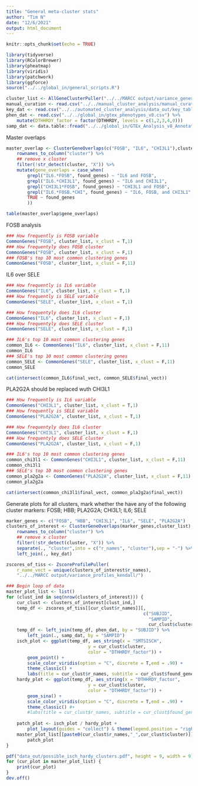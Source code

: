 ```yaml
---
title: "General meta-cluster stats"
author: "Tim N"
date: "12/6/2021"
output: html_document
---
```


```r
knitr::opts_chunk$set(echo = TRUE)
```

```r
library(tidyverse)
library(RColorBrewer)
library(pheatmap)
library(viridis)
library(patchwork)
library(ggforce)
source("../../global_in/general_scripts.R")
```

```r
cluster_list <- AllGeneClusterPuller("../../MARCC output/variance_genes_kendall/")
manual_curation <- read.csv("../../manual_cluster_analysis/manual_curation.csv")
key_dat <- read.csv("../../automated_cluster_analysis/data_out/key_table.csv")
phen_dat <- read.csv("../../global_in/gtex_phenotypes_v8.csv") %>%
    mutate(DTHHRDY_factor = factor(DTHHRDY, levels = c(1,2,3,4,0)))
samp_dat <- data.table::fread("../../global_in/GTEx_Analysis_v8_Annotations_SampleAttributesDS.txt")
```


Master overlaps
```r
master_overlap <- ClusterGeneOverlaps(c("FOSB", "IL6", "CHI3L1"),cluster_list) %>%
    rownames_to_column("cluster") %>%
    ## remove x cluster
    filter(!str_detect(cluster, "X")) %>%
    mutate(gene_overlaps = case_when(
        grepl("IL6.*FOSB", found_genes) ~ "IL6 and FOSB",
        grepl("IL6.*CHI3L1", found_genes) ~ "IL6 and CHI3L1",
        grepl("CHI3L1*FOSB", found_genes) ~ "CHI3L1 and FOSB",
        grepl("IL6.*FOSB.*CHI", found_genes) ~ "IL6, FOSB, and CHI3L1",
        TRUE ~ found_genes
        ))

table(master_overlap$gene_overlaps)
```


FOSB analysis

```r
### How frequently is FOSB variable
CommonGenes("FOSB", cluster_list, x_clust = T,1)
### How frequentyly does FOSB cluster
CommonGenes("FOSB", cluster_list, x_clust = F,1)
### FOSB's top 10 most common clustering genes
CommonGenes("FOSB", cluster_list, x_clust = F,11)


```

IL6 over SELE

```r
### How frequently is IL6 variable
CommonGenes("IL6", cluster_list, x_clust = T,1)
### How frequently is SELE variable
CommonGenes("SELE", cluster_list, x_clust = T,1)

### How frequentyly does IL6 cluster
CommonGenes("IL6", cluster_list, x_clust = F,1)
### How frequentyly does SELE cluster
CommonGenes("SELE", cluster_list, x_clust = F,1)

### IL6's top 10 most common clustering genes
common_IL6 <- CommonGenes("IL6", cluster_list, x_clust = F,11)
common_IL6
### SELE's top 10 most common clustering genes
common_SELE <- CommonGenes("SELE", cluster_list, x_clust = F,11)
common_SELE

cat(intersect(common_IL6$final_vect, common_SELE$final_vect))

```

PLA2G2A should be replaced wuth CHI3L1
```r
### How frequently is IL6 variable
CommonGenes("CHI3L1", cluster_list, x_clust = T,1)
### How frequently is SELE variable
CommonGenes("PLA2G2A", cluster_list, x_clust = T,1)

### How frequentyly does IL6 cluster
CommonGenes("CHI3L1", cluster_list, x_clust = F,1)
### How frequentyly does SELE cluster
CommonGenes("PLA2G2A", cluster_list, x_clust = F,1)

### IL6's top 10 most common clustering genes
common_chi3l1 <- CommonGenes("CHI3L1", cluster_list, x_clust = F,11)
common_chi3l1
### SELE's top 10 most common clustering genes
common_pla2g2a <- CommonGenes("PLA2G2A", cluster_list, x_clust = F,11)
common_pla2g2a

cat(intersect(common_chi3l1$final_vect, common_pla2g2a$final_vect))
```

Generate plots for all clusters, mark whether the have any of the following
cluster markers:
FOSB; HBB; PLA2G2A; CHI3L1; IL6; SELE
```r
marker_genes <- c("FOSB", "HBB", "CHI3L1", "IL6", "SELE", "PLA2G2A")
clusters_of_interest <- ClusterGeneOverlaps(marker_genes,cluster_list) %>%
    rownames_to_column("cluster") %>%
    ## remove x cluster
    filter(!str_detect(cluster, "X")) %>%
    separate(., "cluster",into = c("r_names", "cluster"),sep = "-") %>%
    left_join(., key_dat)

zscores_of_tiss <- ZscoreProfilePuller(
    r_name_vect = unique(clusters_of_interest$r_names),
    "../../MARCC output/variance_profiles_kendall/")

### Begin loop of data
master_plot_list <- list()
for (clust_ind in seq(nrow(clusters_of_interest))) {
    cur_clust <- clusters_of_interest[clust_ind,]
    temp_df <- zscores_of_tiss[[cur_clust$r_names]][,
                                                    c("SUBJID",
                                                      "SAMPID",
                                                      cur_clust$cluster)]
    temp_df <- left_join(temp_df, phen_dat, by = "SUBJID") %>%
        left_join(., samp_dat, by = "SAMPID")
    isch_plot <- ggplot(temp_df, aes_string(x = "SMTSISCH",
                               y = cur_clust$cluster,
                               color = "DTHHRDY_factor")) +
        geom_point() +
        scale_color_viridis(option = "C", discrete = T,end = .90) +
        theme_classic() +
        labs(title = cur_clust$r_names, subtitle = cur_clust$found_genes)
    hardy_plot <- ggplot(temp_df, aes_string(x = "DTHHRDY_factor",
                               y = cur_clust$cluster,
                               color = "DTHHRDY_factor")) +
        geom_sina() +
        scale_color_viridis(option = "C", discrete = T,end = .90) +
        theme_classic() #+
        #labs(title = cur_clust$r_names, subtitle = cur_clust$found_genes)
    
    patch_plot <- isch_plot / hardy_plot +
        plot_layout(guides = "collect") & theme(legend.position = "right")
    master_plot_list[[paste0(cur_clust$r_names,"_",cur_clust$cluster)]] <-
        patch_plot
}

pdf("data_out/possible_isch_hardy_clusters.pdf", height = 9, width = 9)
for (cur_plot in master_plot_list) {
    print(cur_plot)
}
dev.off()
```


